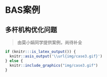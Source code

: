 # BAS案例 {#examples}

## 多杆机构优化问题 

> 由莫小娟同学提供案例，尚待补全

```r
if (knitr:::is_latex_output()) {
  knitr::asis_output('\\url{img/case3.gif}')
} else {
  knitr::include_graphics("img/case3.gif")
}
```

